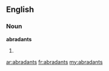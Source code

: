 ==English==

===Noun===
'''abradants'''

# {{plural of|[[abradant]]}}

[[ar:abradants]]
[[fr:abradants]]
[[my:abradants]]